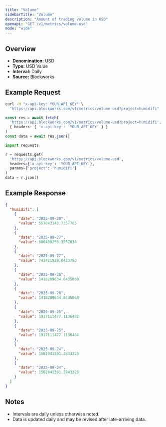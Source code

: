 ```yaml
---
title: "Volume"
sidebarTitle: "Volume"
description: "Amount of trading volume in USD"
openapi: "GET /v1/metrics/volume-usd"
mode: "wide"
---
```


## Overview

- **Denomination:** USD
- **Type:** USD Value
- **Interval:** Daily
- **Source:** Blockworks

## Example Request

<CodeGroup>

```bash cURL
curl -H "x-api-key: YOUR_API_KEY" \
  "https://api.blockworks.com/v1/metrics/volume-usd?project=humidifi"
```

```typescript TypeScript
const res = await fetch(
  'https://api.blockworks.com/v1/metrics/volume-usd?project=humidifi',
  { headers: { 'x-api-key': 'YOUR_API_KEY' } }
)
const data = await res.json()
```

```python Python
import requests

r = requests.get(
  'https://api.blockworks.com/v1/metrics/volume-usd',
  headers={'x-api-key': 'YOUR_API_KEY'},
  params={'project': 'humidifi'}
)
data = r.json()
```

</CodeGroup>

## Example Response

```json
{
  "humidifi": [
    {
      "date": "2025-09-28",
      "value": 557043143.7357765
    },
    {
      "date": "2025-09-27",
      "value": 600408256.3557838
    },
    {
      "date": "2025-09-27",
      "value": 742421929.0423793
    },
    {
      "date": "2025-09-26",
      "value": 1418209634.8435068
    },
    {
      "date": "2025-09-26",
      "value": 1418209634.8435068
    },
    {
      "date": "2025-09-25",
      "value": 1917111477.1136482
    },
    {
      "date": "2025-09-25",
      "value": 1917111477.1136484
    },
    {
      "date": "2025-09-24",
      "value": 1582041391.2843325
    },
    {
      "date": "2025-09-24",
      "value": 1582041391.2843325
    }
  ]
}
```

## Notes
- Intervals are daily unless otherwise noted.
- Data is updated daily and may be revised after late-arriving data.